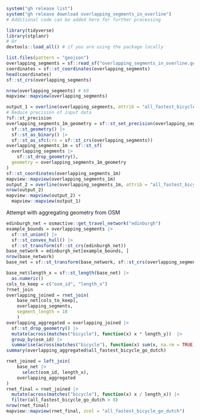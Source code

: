 

```r
system("gh release list")
system("gh release download overlapping_segments_in_overline")
# Additional code can be added here for further processing
```

```r
library(tidyverse)
library(stplanr)
# Or 
devtools::load_all() # if you are using the package locally
```



```r
list.files(pattern = "geojson")
overlapping_segments = sf::read_sf("overlapping_segments_in_overline.geojson")
coordinates = sf::st_coordinates(overlapping_segments)
head(coordinates)
sf::st_crs(overlapping_segments)

nrow(overlapping_segments) # 69
mapview::mapview(overlapping_segments)
```

```r
output_1 = overline(overlapping_segments, attrib = "all_fastest_bicycle_go_dutch")
# Reduce precision of input data
?sf::st_precision
overlapping_segments_1m_geometry = sf::st_set_precision(overlapping_segments, 1) |>
  sf::st_geometry() |>
  sf::st_as_binary() |>
  sf::st_as_sfc(crs = sf::st_crs(overlapping_segments))
overlapping_segments_1m = sf::st_sf(
  overlapping_segments |>
    sf::st_drop_geometry(),
  geometry = overlapping_segments_1m_geometry
)
sf::st_coordinates(overlapping_segments_1m)
mapview::mapview(overlapping_segments_1m)
output_2 = overline(overlapping_segments_1m, attrib = "all_fastest_bicycle_go_dutch")
nrow(output_2)
mapview::mapview(output_2) +
  mapview::mapview(output_1)
```

Attempt with aggregating geometry from OSM

```r
edinburgh_net = osmactive::get_travel_network("edinburgh")
example_bounds = overlapping_segments |>
  sf::st_union() |>
  sf::st_convex_hull() |>
  sf::st_transform(sf::st_crs(edinburgh_net))
base_network = edinburgh_net[example_bounds, ]
nrow(base_network)
base_net = sf::st_transform(base_network, sf::st_crs(overlapping_segments))
```

```r
base_net$length_x = sf::st_length(base_net) |>
  as.numeric()
cols_to_keep = c("osm_id", "length_x")
?rnet_join
overlapping_joined = rnet_join(
    base_net[cols_to_keep],
    overlapping_segments,
    segment_length = 10
    )
overlapping_aggregated = overlapping_joined |>
  sf::st_drop_geometry() |>
  mutate(across(matches("bicycle"), function(x) x * length_y))  |>
  group_by(osm_id) |>
  summarise(across(matches("bicycle"), function(x) sum(x, na.rm = TRUE)))
summary(overlapping_aggregated$all_fastest_bicycle_go_dutch)
```

```r
rnet_joined = left_join(
    base_net |>
      select(osm_id, length_x),
    overlapping_aggregated
)
rnet_final = rnet_joined |>
  mutate(across(matches("bicycle"), function(x) x / length_x)) |>
  filter(all_fastest_bicycle_go_dutch > 0)
nrow(rnet_final)
mapview::mapview(rnet_final, zcol = "all_fastest_bicycle_go_dutch")

```